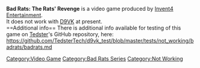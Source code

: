 <strong>Bad Rats: The Rats' Revenge</strong> is a video game produced by [[Invent4 Entertainment]].
<br />
It does not work with [[D9VK]] at present.
<br />
==Additional info==
There is additional info available for testing of this game on [[User:Tedster|Tedster]]'s GitHub repository, here:
<br />
https://github.com/TedsterTech/d9vk_test/blob/master/tests/not_working/badrats/badrats.md
[[Category:Video Game]]
[[Category:Bad Rats Series]]
[[Category:Not Working]]
